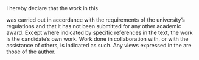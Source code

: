 I hereby declare that the work in this \MakeLowercase{\AssignmentName} 
\vspace{0,25 em}
\begin{center} 
\textbf{\Title} \\
%\vspace{0,25 em}
%\Subtitle
\end{center}
\vspace{0,25 em}
was carried out in accordance with the requirements of the university's regulations and that it has not been submitted for any other academic award. Except where indicated by specific references in the text, the work is the candidate's own work. Work done in collaboration with, or with the assistance of others, is indicated as such. Any views expressed in the \MakeLowercase{\AssignmentName} are those of the author.

\vspace{1,3 cm}
\IfFileExists{Unterschrift.png}{\hspace{1 em} \includegraphics[width=0.3\textwidth]{Unterschrift.png}\\}  
\begin{tabular}{ll} 
\makebox[0.4\textwidth]{\hrulefill} \\
\Place, \Date
\end{tabular}